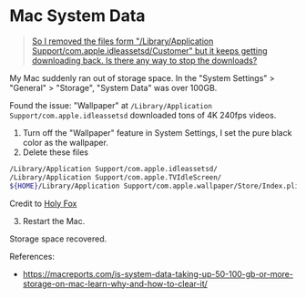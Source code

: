 # Mac System Data

> [So I removed the files form "/Library/Application Support/com.apple.idleassetsd/Customer" but it keeps getting downloading back. Is there any way to stop the downloads?](https://www.reddit.com/r/MacOS/comments/16vf5nv/comment/kj8wy9q)

My Mac suddenly ran out of storage space. In the "System Settings" > "General" > "Storage", "System Data" was over 100GB.

Found the issue: "Wallpaper" at `/Library/Application Support/com.apple.idleassetsd` downloaded tons of 4K 240fps videos.

1. Turn off the "Wallpaper" feature in System Settings, I set the pure black color as the wallpaper.
2. Delete these files

```sh
/Library/Application Support/com.apple.idleassetsd/
/Library/Application Support/com.apple.TVIdleScreen/
${HOME}/Library/Application Support/com.apple.wallpaper/Store/Index.plist
```

Credit to [Holy Fox](https://skk.moe/)

3. Restart the Mac.

Storage space recovered.

References:

- https://macreports.com/is-system-data-taking-up-50-100-gb-or-more-storage-on-mac-learn-why-and-how-to-clear-it/

